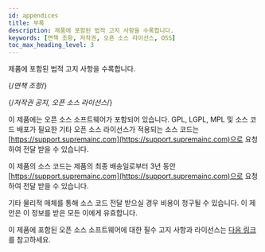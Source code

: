 ```yaml
---
id: appendices
title: 부록
description: 제품에 포함된 법적 고지 사항을 수록합니다.
keywords: [면책 조항, 저작권, 오픈 소스 라이선스, OSS]
toc_max_heading_level: 3
---
```


제품에 포함된 법적 고지 사항을 수록합니다.

{/*면책 조항*/}

<DocumentA />

<PageBreak />

{/*저작권 공지, 오픈 소스 라이선스*/}

<DocumentB />

이 제품에는 오픈 소스 소프트웨어가 포함되어 있습니다. GPL, LGPL, MPL 및 소스 코드 배포가 필요한 기타 오픈 소스 라이선스가 적용되는 소스 코드는 [https://support.supremainc.com](https://support.supremainc.com)으로 요청하여 전달 받을 수 있습니다.

이 제품의 소스 코드는 제품의 최종 배송일로부터 3년 동안 [https://support.supremainc.com](https://support.supremainc.com)으로 요청하여 전달 받을 수 있습니다.

기타 물리적 매체를 통해 소스 코드 전달 받으실 경우 비용이 청구될 수 있습니다. 이 제안은 이 정보를 받은 모든 이에게 유효합니다.

이 제품에 포함된 오픈 소스 소프트웨어에 대한 필수 고지 사항과 라이선스는 [다음 링크](opensourcelicenses.txt)를 참고하세요.

